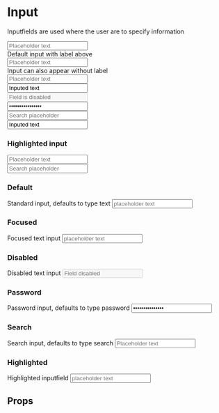 
<Meta title="Core/Input" component={Input}/>

# Input
Inputfields are used where the user are to specify information

<div style={{marginTop: '60px'}}></div>

<div style={{display: 'flex', flexDirection: 'row', flexWrap: 'wrap'}}>
    <div style={{marginRight: '30px'}}>
        <Input type="text" label="Label" placeholder="Placeholder text"></Input>
        <br />Default input with label above
    </div>
    <div style={{marginTop: '25px'}}>
        <Input type="text" placeholder="Placeholder text"></Input>
        <br />Input can also appear without label
    </div>
</div>

<div style={{marginTop: '60px'}}></div>

<div style={{display: 'flex', flexDirection: 'row', flexWrap: 'wrap'}}>
    <div style={{marginRight: '30px', marginTop: '10px'}}>
        <Input type="text" label="Inputfield with focus" placeholder="Placeholder text" focus></Input>
    </div>
    <div style={{marginRight: '30px', marginTop: '10px'}}>
        <Input type="text" label="Inputed text" value="Inputed text"></Input>
    </div>
    <div style={{marginTop: '10px'}}>
        <Input type="text" placeholder="Field is disabled" label="Inputfield deactivated" disabled></Input>
    </div>
</div>

<div style={{marginTop: '60px'}}></div>

<div style={{display: 'flex'}}>
    <Input type="password" label="Inputfield - password" placeholder="Password field" value="Hemmelig passord"></Input>
</div>

<div style={{marginTop: '60px'}}></div>

<div style={{display: 'flex', flexDirection: 'row', flexWrap: 'wrap'}}>
    <div style={{marginRight: '30px'}}>
        <Input type="search" label="Search" placeholder="Search placeholder"></Input>
    </div>
    <div>
        <Input type="search" label="Search in focus" placeholder="Search placeholder" value="Inputed text" focus></Input>
    </div>
</div>

<div style={{marginTop: '60px'}}></div>

### Highlighted input

<div style={{marginTop: '30px'}}></div>

<div style={{display: 'flex', flexDirection: 'row', flexWrap: 'wrap'}}>
    <div style={{marginRight: '30px'}}>
        <Input type="text" placeholder="Placeholder text" focus highlight></Input>
    </div>
    <div>
        <Input type="search" placeholder="Search placeholder" focus highlight></Input>
    </div>
</div>

<div style={{marginTop: '60px'}}></div>

### Default
Standard input, defaults to type text
<Preview>
    <Story name="Default">
        <Input type="text" label="Label" placeholder="placeholder text"></Input>
    </Story>
</Preview>


### Focused
Focused text input
<Preview>
    <Story name="Focused">
        <Input type="text" label="Focused" placeholder="placeholder text" focus></Input>
    </Story>
</Preview>

### Disabled
Disabled text input
<Preview>
    <Story name="Disabled">
        <Input type="text" label="Disabled" placeholder="Field disabled" disabled></Input>
    </Story>
</Preview>

### Password
Password input, defaults to type password
<Preview>
    <Story name="Passsword">
        <Input type="password" label="Inputfield - password" placeholder="Password field" value="Secret password"></Input>
    </Story>
</Preview>

### Search
Search input, defaults to type search
<Preview>
    <Story name="Search">
        <Input type="search" label="Search" placeholder="Placeholder text"></Input>
    </Story>
</Preview>

### Highlighted
Highlighted inputfield
<Preview>
    <Story name="Highlighted">
        <Input type="text" placeholder="placeholder text" focus highlight></Input>
    </Story>
</Preview>

## Props
<Props of={Input} />
